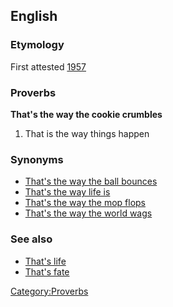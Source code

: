 ==English==
===Etymology===
First attested [[w:1957|1957]]

===Proverbs===
'''That's the way the cookie crumbles'''
#That is the way things happen

===Synonyms===
*[[That's the way the ball bounces]]
*[[That's the way life is]]
*[[That's the way the mop flops]]
*[[That's the way the world wags]]

===See also===
*[[That's life]]
*[[That's fate]]

[[Category:Proverbs]]